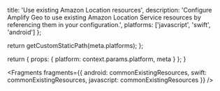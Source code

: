 
  title: 'Use existing Amazon Location resources',
  description:
    'Configure Amplify Geo to use existing Amazon Location Service resources by referencing them in your configuration.',
  platforms: ['javascript', 'swift', 'android']
};

  return getCustomStaticPath(meta.platforms);
};

  return {
    props: {
      platform: context.params.platform,
      meta
    }
  };
}


<Fragments
  fragments={{
    android: commonExistingResources,
    swift: commonExistingResources,
    javascript: commonExistingResources
  }}
/>
